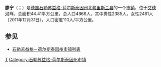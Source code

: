 {{Infobox Settlement
| name = 滕宁
| native_name             = Tönning
| settlement_type         = 市镇
| image_skyline = Schifferhaus Tönning.JPG
| imagesize = 250px
| image_caption = 
| image_flag = 
| image_shield = Toenning-Nordfriesland-Wappen.png
| pushpin_map = Germany
| pushpin_label_position = bottom
| subdivision_type = 国家
| subdivision_name = {{GER}}
| subdivision_type1 = [[德国行政区划|州]]
| subdivision_name1 = [[石勒苏益格-荷尔斯泰因州|石勒苏益格-荷尔斯泰因州]]
| subdivision_type2       = [[县_(德国)|县]]
| subdivision_name2 =  [[北弗里斯兰县|北弗里斯兰县]]
| elevation_m = 0
| elevation_ft = 
| area_total_km2 = 44.41
| population_total        = 4866
| population_as_of        = 2011
| population_density_km2  = auto
| timezone1               = [[欧洲中部时间|CET]]
| utc_offset1             = +1
| timezone1_DST           = [[欧洲中部夏令时间|CEST]]
| utc_offset1_DST         = +2
| postal_code_type        = 邮编
| postal_code             = 25832
| latd = 54
| latm = 19
| lats = 2
| latNS = N
| longd = 8
| longm = 56
| longs = 34
| longEW = E
| website =  
}}
'''滕宁'''（{{lang-de|Tönning}}；{{lang-da|Tønning}}）是[[德国|德国]][[石勒苏益格-荷尔斯泰因州|石勒苏益格-荷尔斯泰因州]][[北弗里斯兰县|北弗里斯兰县]]的一个[[市镇_(德国)|市镇]]，位于[[艾德河|艾德河]]畔。总面积44.41平方公里，总人口4866人，其中男性2385人，女性2481人（2011年12月31日），人口密度110人/平方公里。

== 参见 ==
*[[石勒苏益格－荷尔斯泰因州市镇列表|石勒苏益格－荷尔斯泰因州市镇列表]]

{{Authority control}}
{{Germany-stub}}

[[Category:石勒苏益格-荷尔斯泰因州市镇|T]]
[[Category:石勒苏益格-荷尔斯泰因州市镇|Category:石勒苏益格-荷尔斯泰因州市镇]]